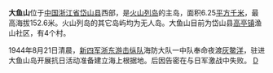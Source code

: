{{unreferenced|time=2011-07-22T07:37:02+00:00}}
{{otheruses|subject=中国浙江省岱山县西部，舟山群岛中的一个岛屿|other=香港一個曾稱為大魚山的島嶼|大嶼山}}
'''大鱼山'''位于[[中国|中国]][[浙江省|浙江省]][[岱山县|岱山县]]西部，是[[火山列岛|火山列岛]]的主岛，面积6.25[[平方千米|平方千米]]，最高海拔152.6米。火山列岛的其它岛屿均为无人岛。大鱼山目前为岱山县[[高亭镇|高亭镇]]渔山社区，有4个村。

1944年8月21日清晨，[[新四军|新四军]][[浙东游击纵队|浙东游击纵队]]海防大队一中队奉命夜渡[[灰鳖洋|灰鳖洋]]，驻进大鱼山岛开展抗日活动准备建立海上根据地。后因告密在与日军激战中失败。
{{舟山群岛}}
[[category:舟山群岛|D]]